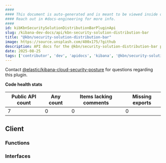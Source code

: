 ```yaml
---
####
#### This document is auto-generated and is meant to be viewed inside our experimental, new docs system.
#### Reach out in #docs-engineering for more info.
####
id: kibKbnSecuritySolutionDistributionBarPluginApi
slug: /kibana-dev-docs/api/kbn-security-solution-distribution-bar
title: "@kbn/security-solution-distribution-bar"
image: https://source.unsplash.com/400x175/?github
description: API docs for the @kbn/security-solution-distribution-bar plugin
date: 2025-08-25
tags: ['contributor', 'dev', 'apidocs', 'kibana', '@kbn/security-solution-distribution-bar']
---
```




Contact [@elastic/kibana-cloud-security-posture](https://github.com/orgs/elastic/teams/kibana-cloud-security-posture) for questions regarding this plugin.

**Code health stats**

| Public API count  | Any count | Items lacking comments | Missing exports |
|-------------------|-----------|------------------------|-----------------|
| 7 | 0 | 0 | 0 |

## Client

### Functions
<DocDefinitionList data={kbnSecuritySolutionDistributionBarObj.client.functions}/>

### Interfaces
<DocDefinitionList data={kbnSecuritySolutionDistributionBarObj.client.interfaces}/>


